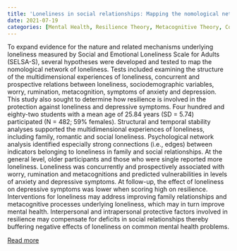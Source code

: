 ```yaml
---
title: 'Loneliness in social relationships: Mapping the nomological network of loneliness with key conceptual domains and theoretical constructs'
date: 2021-07-19
categories: [Mental Health, Resilience Theory, Metacognitive Theory, Cognitive Theory, Loneliness]
---
```

To expand evidence for the nature and related mechanisms underlying loneliness measured by Social and Emotional Loneliness Scale for Adults (SELSA-S), several hypotheses were developed and tested to map the nomological network of loneliness. Tests included examining the structure of the multidimensional experiences of loneliness, concurrent and prospective relations between loneliness, sociodemographic variables, worry, rumination, metacognition, symptoms of anxiety and depression. This study also sought to determine how resilience is involved in the protection against loneliness and depressive symptoms. Four hundred and eighty-two students with a mean age of 25.84 years (SD = 5.74) participated (N = 482; 59% females). Structural and temporal stability analyses supported the multidimensional experiences of loneliness, including family, romantic and social loneliness. Psychological network analysis identified especially strong connections (i.e., edges) between indicators belonging to loneliness in family and social relationships. At the general level, older participants and those who were single reported more loneliness. Loneliness was concurrently and prospectively associated with worry, rumination and metacognitions and predicted vulnerabilities in levels of anxiety and depressive symptoms. At follow-up, the effect of loneliness on depressive symptoms was lower when scoring high on resilience. Interventions for loneliness may address improving family relationships and metacognitive processes underlying loneliness, which may in turn improve mental health. Interpersonal and intrapersonal protective factors involved in resilience may compensate for deficits in social relationships thereby buffering negative effects of loneliness on common mental health problems.

[Read more](https://doi.org/10.1177/02654075211033035)


